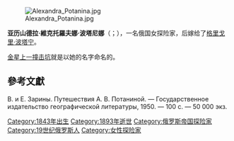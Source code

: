 [[File:Alexandra_Potanina.jpg|thumb]]

'''亚历山德拉·維克托羅夫娜·波塔尼娜'''（{{lang|ru|Александра Викторовна Потанина}}；{{bd|1843年|1月25日|1893年|9月19日}}），一名俄国女探险家，后嫁给了[[格里戈里·波塔宁|格里戈里·波塔宁]]。

[[金星上的撞击坑列表#P|金星上一撞击坑]]就是以她的名字命名的。

==參考文獻==
{{reflist}}
В. и Е. Зарины. Путешествия А. В. Потаниной. — Государственное издательство географической литературы, 1950. — 100 с. — 50 000 экз.

{{Authority control}}
{{DEFAULTSORT:Potanina, Aleksandra}}
[[Category:1843年出生|Category:1843年出生]]
[[Category:1893年逝世|Category:1893年逝世]]
[[Category:俄罗斯帝国探险家|Category:俄罗斯帝国探险家]]
[[Category:19世纪俄罗斯人|Category:19世纪俄罗斯人]]
[[Category:女性探险家|Category:女性探险家]]

{{Russia-bio-stub}}